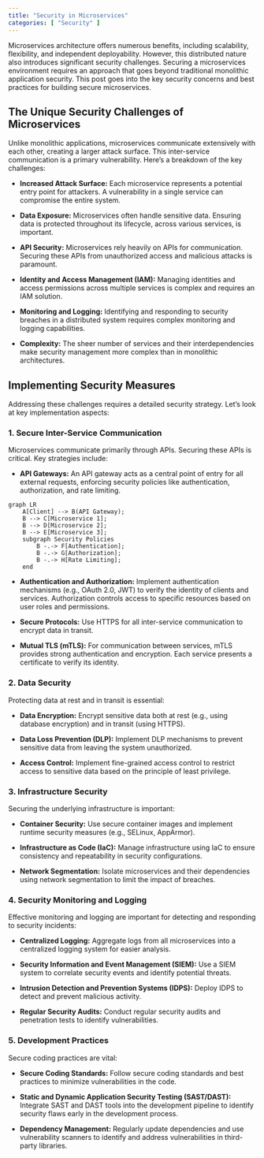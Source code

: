 ```yaml
---
title: "Security in Microservices"
categories: [ "Security" ]
---
```



Microservices architecture offers numerous benefits, including scalability, flexibility, and independent deployability. However, this distributed nature also introduces significant security challenges.  Securing a microservices environment requires an approach that goes beyond traditional monolithic application security.
 This post goes into the key security concerns and best practices for building secure microservices.


## The Unique Security Challenges of Microservices

Unlike monolithic applications, microservices communicate extensively with each other, creating a larger attack surface.  This inter-service communication is a primary vulnerability.  Here's a breakdown of the key challenges:

* **Increased Attack Surface:**  Each microservice represents a potential entry point for attackers. A vulnerability in a single service can compromise the entire system.

* **Data Exposure:**  Microservices often handle sensitive data.  Ensuring data is protected throughout its lifecycle, across various services, is important.

* **API Security:**  Microservices rely heavily on APIs for communication.  Securing these APIs from unauthorized access and malicious attacks is paramount.

* **Identity and Access Management (IAM):** Managing identities and access permissions across multiple services is complex and requires an IAM solution.


* **Monitoring and Logging:**  Identifying and responding to security breaches in a distributed system requires complex monitoring and logging capabilities.

* **Complexity:** The sheer number of services and their interdependencies make security management more complex than in monolithic architectures.


## Implementing Security Measures

Addressing these challenges requires a detailed security strategy.  Let's look at key implementation aspects:

### 1. Secure Inter-Service Communication

Microservices communicate primarily through APIs.  Securing these APIs is critical.  Key strategies include:

* **API Gateways:**  An API gateway acts as a central point of entry for all external requests, enforcing security policies like authentication, authorization, and rate limiting.

```mermaid
graph LR
    A[Client] --> B(API Gateway);
    B --> C[Microservice 1];
    B --> D[Microservice 2];
    B --> E[Microservice 3];
    subgraph Security Policies
        B -.-> F[Authentication];
        B -.-> G[Authorization];
        B -.-> H[Rate Limiting];
    end
```

* **Authentication and Authorization:** Implement authentication mechanisms (e.g., OAuth 2.0, JWT) to verify the identity of clients and services. Authorization controls access to specific resources based on user roles and permissions.

* **Secure Protocols:**  Use HTTPS for all inter-service communication to encrypt data in transit.

* **Mutual TLS (mTLS):** For communication between services, mTLS provides strong authentication and encryption.  Each service presents a certificate to verify its identity.

### 2. Data Security

Protecting data at rest and in transit is essential:

* **Data Encryption:** Encrypt sensitive data both at rest (e.g., using database encryption) and in transit (using HTTPS).

* **Data Loss Prevention (DLP):** Implement DLP mechanisms to prevent sensitive data from leaving the system unauthorized.

* **Access Control:**  Implement fine-grained access control to restrict access to sensitive data based on the principle of least privilege.


### 3. Infrastructure Security

Securing the underlying infrastructure is important:

* **Container Security:**  Use secure container images and implement runtime security measures (e.g., SELinux, AppArmor).

* **Infrastructure as Code (IaC):**  Manage infrastructure using IaC to ensure consistency and repeatability in security configurations.

* **Network Segmentation:**  Isolate microservices and their dependencies using network segmentation to limit the impact of breaches.


### 4. Security Monitoring and Logging

Effective monitoring and logging are important for detecting and responding to security incidents:

* **Centralized Logging:**  Aggregate logs from all microservices into a centralized logging system for easier analysis.

* **Security Information and Event Management (SIEM):**  Use a SIEM system to correlate security events and identify potential threats.

* **Intrusion Detection and Prevention Systems (IDPS):**  Deploy IDPS to detect and prevent malicious activity.

* **Regular Security Audits:** Conduct regular security audits and penetration tests to identify vulnerabilities.


### 5. Development Practices

Secure coding practices are vital:

* **Secure Coding Standards:** Follow secure coding standards and best practices to minimize vulnerabilities in the code.

* **Static and Dynamic Application Security Testing (SAST/DAST):** Integrate SAST and DAST tools into the development pipeline to identify security flaws early in the development process.

* **Dependency Management:**  Regularly update dependencies and use vulnerability scanners to identify and address vulnerabilities in third-party libraries.





